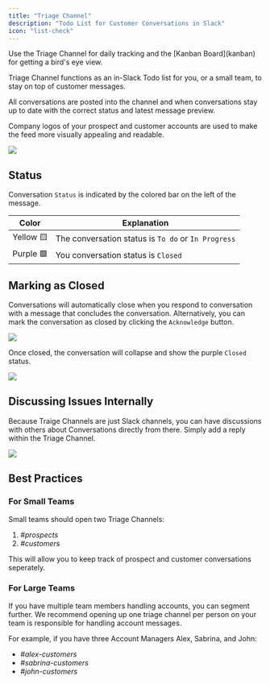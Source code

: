 ```yaml
---
title: "Triage Channel"
description: "Todo List for Customer Conversations in Slack"
icon: "list-check"
---
```


<Tip>
  Use the Triage Channel for daily tracking and the [Kanban Board](kanban) for
  getting a bird's eye view.
</Tip>

Triage Channel functions as an in-Slack Todo list for you, or a small team, to
stay on top of customer messages.

All conversations are posted into the channel and when conversations stay up to
date with the correct status and latest message preview.

Company logos of your prospect and customer accounts are used to make the feed
more visually appealing and readable.

<Frame>
  <img src="/images/triage-channel-full.png" />
</Frame>

## Status

Conversation `Status` is indicated by the colored bar on the left of the
message.

| Color     | Explanation                                         |
| --------- | --------------------------------------------------- |
| Yellow 🟨 | The conversation status is `To do` or `In Progress` |
| Purple 🟪 | You conversation status is `Closed`                 |

## Marking as Closed

Conversations will automatically close when you respond to conversation with a
message that concludes the conversation. Alternatively, you can mark the
conversation as closed by clicking the `Acknowledge` button.

<Frame>
  <img src="/images/open-feed.png" />
</Frame>

Once closed, the conversation will collapse and show the purple `Closed` status.

<Frame>
  <img src="/images/closed-feed.png" />
</Frame>

## Discussing Issues Internally

Because Traige Channels are just Slack channels, you can have discussions with
others about Conversations directly from there. Simply add a reply within the
Triage Channel.

<Frame>
  <img src="/images/ticket-discussion.png" />
</Frame>

## Best Practices

### For Small Teams

Small teams should open two Triage Channels:

1. _#prospects_
2. _#customers_

This will allow you to keep track of prospect and customer conversations
seperately.

### For Large Teams

If you have multiple team members handling accounts, you can segment further. We
recommend opening up one triage channel per person on your team is responsible
for handling account messages.

For example, if you have three Account Managers Alex, Sabrina, and John:

- _#alex-customers_
- _#sabrina-customers_
- _#john-customers_
